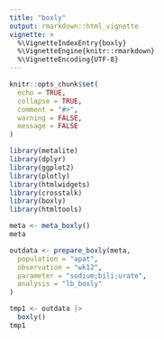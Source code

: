 ```yaml
---
title: "boxly"
output: rmarkdown::html_vignette
vignette: >
  %\VignetteIndexEntry{boxly}
  %\VignetteEngine{knitr::rmarkdown}
  %\VignetteEncoding{UTF-8}
---
```


```r
knitr::opts_chunk$set(
  echo = TRUE,
  collapse = TRUE,
  comment = "#>",
  warning = FALSE,
  message = FALSE
)
```

```r
library(metalite)
library(dplyr)
library(ggplot2)
library(plotly)
library(htmlwidgets)
library(crosstalk)
library(boxly)
library(htmltools)
```

```r
meta <- meta_boxly()
meta
```

```r
outdata <- prepare_boxly(meta,
  population = "apat",
  observation = "wk12",
  parameter = "sodium;bili;urate",
  analysis = "lb_boxly"
)
```

```r
tmp1 <- outdata |>
  boxly()
tmp1
```
